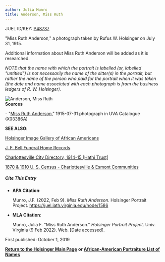```yaml
---
author: Julia Munro
title: Anderson, Miss Ruth
---
```

JUEL ID/KEY: [P48737](http://juel.iath.virginia.edu/public_person?person=48737 "P48737")

"Miss Ruth Anderson," a photograph taken by Rufus W. Holsinger on July 31, 1915.

Additional information about Miss Ruth Anderson will be added as it is researched.

_NOTE that the name with which the portrait is labelled (or, labelled "untitled") is not necessarily the name of the sitter(s) in the portrait, but rather the name of the person who paid for the portrait when it was taken (the date and name associated with each photograph is from the business ledgers of R. W. Holsinger)._

![Anderson, Miss Ruth](https://iiif.lib.virginia.edu/iiif/uva-lib:1043478/full/1000,1337/0/default.jpg "Anderson, Miss Ruth")  
**Sources**

\- "[Miss Ruth Anderson](https://search.lib.virginia.edu/catalog/uva-lib:1043478#?c=0&m=0&s=0&cv=0&xywh=-1352%2C-1%2C5643%2C4184 "Anderson, Miss Ruth")," 1915-07-31 photograph in UVA Catalogue (X03386A) 

**SEE ALSO**:

[Holsinger Image Gallery of African Americans](http://rwholsingerphotos.org/images.php "Holsinger Image Gallery of African Americans")

[J. F. Bell Funeral Home Records](http://www2.vcdh.virginia.edu/afam/raceandplace/perl_scripts/funeral_search.html "J. F. Bell Funeral Home Database")

[Charlottesville City Directory, 1914-15 \[Hathi Trust\]](https://catalog.hathitrust.org/Record/101954103 "Charlottesville City Directory, 1914-15") 

[1870 & 1910 U. S. Census - Charlottesville & Esmont Communities](http://www2.vcdh.virginia.edu/afam/raceandplace/census/search_both.html "1870 & 1910 U. S. Census: Charlottesville and Esmont Communities")

##### **Cite This Entry**

*   **APA Citation:**
    
    Munro, J.F. (2022, Feb 9). _Miss Ruth Anderson_. Holsinger Portrait Project. https://juel.iath.virginia.edu/node/1586
    
*   **MLA Citation:**
    
    Munro, Julia F. "Miss Ruth Anderson." _Holsinger Portrait Project_. Univ. Virginia (9 Feb 2022). Web. \[Date accessed\].
    

First published: October 1, 2019 

[**Return to the Holsinger Main Page**](http://juel.iath.virginia.edu/node/980) **or [African-American Portraiture List of Names](http://juel.iath.virginia.edu/node/996)**
